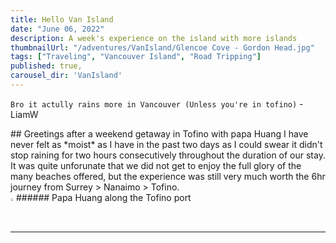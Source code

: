 ```yaml
---
title: Hello Van Island
date: "June 06, 2022"
description: A week's experience on the island with more islands
thumbnailUrl: "/adventures/VanIsland/Glencoe Cove - Gordon Head.jpg"
tags: ["Traveling", "Vancouver Island", "Road Tripping"]
published: true,
carousel_dir: 'VanIsland'
---
```



`Bro it actully rains more in Vancouver (Unless you're in tofino)` - LiamW
<div>
  <div>
    ## Greetings after a weekend getaway in Tofino with papa Huang I have never
    felt as *moist* as I have in the past two days as I could swear it didn't
    stop raining for two hours consecutively throughout the duration of our
    stay. It was quite unforunate that we did not get to enjoy the full glory of
    the many beaches offered, but the experience was still very much worth the
    6hr journey from Surrey > Nanaimo > Tofino.
  </div>
  <div>
    <Image
      src={"/adventures/VanIsland/Papa Huang @ Tofino Port.jpg"}
      height="1%"
      width="1%"
      alt="thumbnail"
      layout="responsive"
    />
    ###### Papa Huang along the Tofino port
  </div>

  ***
</div>

